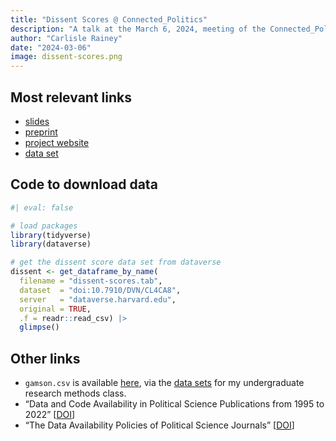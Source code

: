 ```yaml
---
title: "Dissent Scores @ Connected_Politics"
description: "A talk at the March 6, 2024, meeting of the Connected_Politics Lab."
author: "Carlisle Rainey"
date: "2024-03-06"
image: dissent-scores.png
---
```



## Most relevant links

- [slides](https://www.dropbox.com/s/apf0qg3369weghb/dissent-scores.pdf?raw=1)
- [preprint](https://osf.io/preprints/socarxiv/dw7np)
- [project website](https://www.carlislerainey.com/dissent-scores/)
- [data set](https://doi.org/10.7910/DVN/CL4CA8)

## Code to download data

```r
#| eval: false

# load packages
library(tidyverse)
library(dataverse)

# get the dissent score data set from dataverse
dissent <- get_dataframe_by_name(
  filename = "dissent-scores.tab",
  dataset  = "doi:10.7910/DVN/CL4CA8",
  server   = "dataverse.harvard.edu", 
  original = TRUE, 
  .f = readr::read_csv) |> 
  glimpse()
```

## Other links

- `gamson.csv` is available [here](https://pos3713.github.io/data/gamson.csv), via the [data sets](https://pos3713.github.io/data.html) for my undergraduate research methods class. 
- "Data and Code Availability in Political Science Publications from 1995 to 2022" [[DOI](https://osf.io/preprints/socarxiv/a5yxe)]
- "The Data Availability Policies of Political Science Journals" [[DOI](https://osf.io/preprints/socarxiv/df2ya)]
